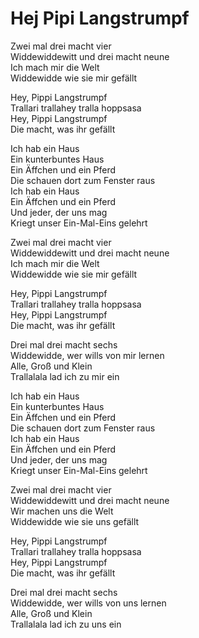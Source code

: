   
# Hej Pipi Langstrumpf


Zwei mal drei macht vier  
Widdewiddewitt und drei macht neune  
Ich mach mir die Welt  
Widdewidde wie sie mir gefällt  
  
Hey, Pippi Langstrumpf  
Trallari trallahey tralla hoppsasa  
Hey, Pippi Langstrumpf  
Die macht, was ihr gefällt  
  
Ich hab ein Haus  
Ein kunterbuntes Haus  
Ein Äffchen und ein Pferd  
Die schauen dort zum Fenster raus  
Ich hab ein Haus  
Ein Äffchen und ein Pferd  
Und jeder, der uns mag  
Kriegt unser Ein-Mal-Eins gelehrt  
  
  
Zwei mal drei macht vier  
Widdewiddewitt und drei macht neune  
Ich mach mir die Welt  
Widdewidde wie sie mir gefällt  
  
Hey, Pippi Langstrumpf  
Trallari trallahey tralla hoppsasa  
Hey, Pippi Langstrumpf  
Die macht, was ihr gefällt  
  
Drei mal drei macht sechs  
Widdewidde, wer wills von mir lernen  
Alle, Groß und Klein  
Trallalala lad ich zu mir ein  
  
Ich hab ein Haus  
Ein kunterbuntes Haus  
Ein Äffchen und ein Pferd  
Die schauen dort zum Fenster raus  
Ich hab ein Haus  
Ein Äffchen und ein Pferd  
Und jeder, der uns mag  
Kriegt unser Ein-Mal-Eins gelehrt  
  
  
Zwei mal drei macht vier  
Widdewiddewitt und drei macht neune  
Wir machen uns die Welt  
Widdewidde wie sie uns gefällt  
  
Hey, Pippi Langstrumpf  
Trallari trallahey tralla hoppsasa  
Hey, Pippi Langstrumpf  
Die macht, was ihr gefällt  
  
Drei mal drei macht sechs  
Widdewidde, wer wills von uns lernen  
Alle, Groß und Klein  
Trallalala lad ich zu uns ein    

